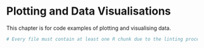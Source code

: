 # Plotting and Data Visualisations {#plots}

This chapter is for code examples of plotting and visualising data.


```r
# Every file must contain at least one R chunk due to the linting process.
```

